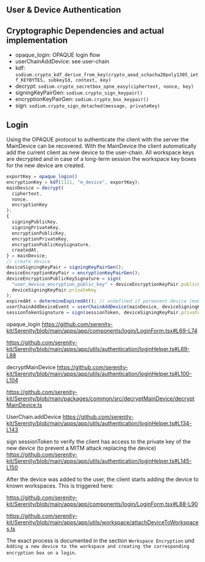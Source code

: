 ## User & Device Authentication

## Cryptographic Dependencies and actual implementation

- opaque_login: OPAQUE login flow
- userChainAddDevice: see user-chain
- kdf: `sodium.crypto_kdf_derive_from_key(crypto_aead_xchacha20poly1305_ietf_KEYBYTES, subkeyId, context, key)`
- decrypt: `sodium.crypto_secretbox_opne_easy(ciphertext, nonce, key)`
- signingKeyPairGen: `sodium.crypto_sign_keypair()`
- encryptionKeyPairGen: `sodium.crypto_box_keypair()`
- sign: `sodium.crypto_sign_detached(message, privateKey)`

## Login

Using the OPAQUE protocol to authenticate the client with the server the MainDevice can be recovered. With the MainDevice the client automatically add the current client as new device to the user-chain. All workspace keys are decrypted and in case of a long-term session the workspace key boxes for the new device are created.

```ts
exportKey = opaque_login()
encryptionKey = kdf(1111, "m_device", exportKey);
mainDevice = decrypt(
  ciphertext,
  nonce,
  encryptionKey
);
{
  signingPublicKey,
  signingPrivateKey,
  encryptionPublicKey,
  encryptionPrivateKey,
  encryptionPublicKeySignature,
  createdAt,
} = mainDevice;
// create device
deviceSigningKeyPair = signingKeyPairGen();
deviceEncryptionKeyPair = encryptionKeyPairGen();
deviceEncryptionPublicKeySignature = sign(
  "user_device_encryption_public_key" + deviceEncryptionKeyPair.publicKey,
  deviceSigningKeyPair.privateKey
);
expiredAt = determineExpiredAt(); // undefined if permanent device (mobile), 30 days for long web session, 24h for short web session
userChainAddDeviceEvent = userChainAddDevice(mainDevice, deviceSigningKeyPair.publicKey, deviceEncryptionKeyPair.publicKey, deviceEncryptionPublicKeySignature, expiredAt);
sessionTokenSignature = sign(sessionToken, deviceSigningKeyPair.privateKey);
```

opaque_login
https://github.com/serenity-kit/Serenity/blob/main/apps/app/components/login/LoginForm.tsx#L69-L74

https://github.com/serenity-kit/Serenity/blob/main/apps/app/utils/authentication/loginHelper.ts#L69-L88

decryptMainDevice
https://github.com/serenity-kit/Serenity/blob/main/apps/app/utils/authentication/loginHelper.ts#L100-L104

https://github.com/serenity-kit/Serenity/blob/main/packages/common/src/decryptMainDevice/decryptMainDevice.ts

UserChain.addDevice
https://github.com/serenity-kit/Serenity/blob/main/apps/app/utils/authentication/loginHelper.ts#L134-L143

sign sessionToken to verify the client has access to the private key of the new device (to prevent a MITM attack replacing the device)
https://github.com/serenity-kit/Serenity/blob/main/apps/app/utils/authentication/loginHelper.ts#L145-L150

After the device was added to the user, the client starts adding the device to known workspaces. This is triggered here:

https://github.com/serenity-kit/Serenity/blob/main/apps/app/components/login/LoginForm.tsx#L88-L90

https://github.com/serenity-kit/Serenity/blob/main/apps/app/utils/workspace/attachDeviceToWorkspaces.ts

The exact process is documented in the section `Workspace Encryption` und `Adding a new device to the workspace and creating the corresponding encryption box on a login`.
